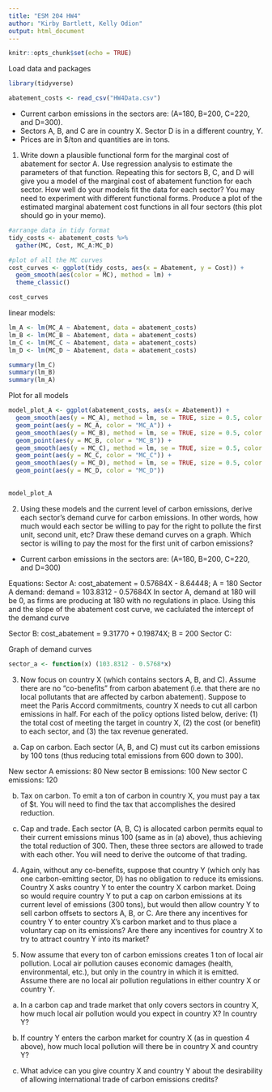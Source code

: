 ```yaml
---
title: "ESM 204 HW4"
author: "Kirby Bartlett, Kelly Odion"
output: html_document
---
```


```r
knitr::opts_chunk$set(echo = TRUE)
```


Load data and packages 
```r
library(tidyverse)

abatement_costs <- read_csv("HW4Data.csv")
```

- Current carbon emissions in the sectors are: (A=180, B=200, C=220, and D=300).
- Sectors A, B, and C are in country X. Sector D is in a different country, Y.
- Prices are in $/ton and quantities are in tons.

1. Write down a plausible functional form for the marginal cost of abatement for sector A. Use regression analysis to estimate the parameters of that function. Repeating this for sectors B, C, and D will give you a model of the marginal cost of abatement function for each sector. How well do your models fit the data for each sector? You may need to experiment with different functional forms. Produce a plot of the estimated marginal abatement cost functions in all four sectors (this plot should go in your memo).

```r
#arrange data in tidy format 
tidy_costs <- abatement_costs %>% 
  gather(MC, Cost, MC_A:MC_D)
```

```r
#plot of all the MC curves
cost_curves <- ggplot(tidy_costs, aes(x = Abatement, y = Cost)) +
  geom_smooth(aes(color = MC), method = lm) +
  theme_classic()

cost_curves 
```


linear models: 
```r

lm_A <- lm(MC_A ~ Abatement, data = abatement_costs)
lm_B <- lm(MC_B ~ Abatement, data = abatement_costs)
lm_C <- lm(MC_C ~ Abatement, data = abatement_costs)
lm_D <- lm(MC_D ~ Abatement, data = abatement_costs)

summary(lm_C)
summary(lm_B)
summary(lm_A)

```

Plot for all models 
```r

model_plot_A <- ggplot(abatement_costs, aes(x = Abatement)) +
  geom_smooth(aes(y = MC_A), method = lm, se = TRUE, size = 0.5, color = "black") +
  geom_point(aes(y = MC_A, color = "MC_A")) +
  geom_smooth(aes(y = MC_B), method = lm, se = TRUE, size = 0.5, color = "black") +
  geom_point(aes(y = MC_B, color = "MC_B")) +
  geom_smooth(aes(y = MC_C), method = lm, se = TRUE, size = 0.5, color = "black") +
  geom_point(aes(y = MC_C, color = "MC_C")) +
  geom_smooth(aes(y = MC_D), method = lm, se = TRUE, size = 0.5, color = "black") +
  geom_point(aes(y = MC_D, color = "MC_D"))
  
 
model_plot_A

```



2. Using these models and the current level of carbon emissions, derive each sector’s demand curve for carbon emissions. In other words, how much would each sector be willing to pay for the right to pollute the first unit, second unit, etc? Draw these demand curves on a graph. Which sector is willing to pay the most for the first unit of carbon emissions?

- Current carbon emissions in the sectors are: (A=180, B=200, C=220, and D=300) 

Equations: 
Sector A: cost_abatement = 0.57684X  - 8.64448; A = 180 
Sector A demand: demand = 103.8312 - 0.57684X 
In sector A, demand at 180 will be 0, as firms are producing at 180 with no regulations in place. Using this and the slope of the abatement cost curve, we caclulated the intercept of the demand curve

Sector B: cost_abatement = 9.31770 + 0.19874X; B = 200
Sector C: 

Graph of demand curves 
```r
sector_a <- function(x) (103.8312 - 0.5768*x)

```

3. Now focus on country X (which contains sectors A, B, and C). Assume there are no “co-benefits” from carbon abatement (i.e. that there are no local pollutants that are affected by carbon abatement). Suppose to meet the Paris Accord commitments, country X needs to cut all carbon emissions in half. For each of the policy options listed below, derive: (1) the total cost of meeting the target in country X, (2) the cost (or benefit) to each sector, and (3) the tax revenue generated.

a. Cap on carbon. Each sector (A, B, and C) must cut its carbon emissions by 100 tons (thus
reducing total emissions from 600 down to 300).

New sector A emissions: 80
New sector B emissions: 100
New sector C emissions: 120 

b. Tax on carbon. To emit a ton of carbon in country X, you must pay a tax of $t. You will need to
find the tax that accomplishes the desired reduction.



c. Cap and trade. Each sector (A, B, C) is allocated carbon permits equal to their current emissions
minus 100 (same as in (a) above), thus achieving the total reduction of 300. Then, these three
sectors are allowed to trade with each other. You will need to derive the outcome of that
trading.


4. Again, without any co-benefits, suppose that country Y (which only has one carbon-emitting sector, D)
has no obligation to reduce its emissions. Country X asks country Y to enter the country X carbon
market. Doing so would require country Y to put a cap on carbon emissions at its current level of
emissions (300 tons), but would then allow country Y to sell carbon offsets to sectors A, B, or C. Are
there any incentives for country Y to enter country X’s carbon market and to thus place a voluntary cap
on its emissions? Are there any incentives for country X to try to attract country Y into its market?


5. Now assume that every ton of carbon emissions creates 1 ton of local air pollution. Local air pollution
causes economic damages (health, environmental, etc.), but only in the country in which it is emitted.
Assume there are no local air pollution regulations in either country X or country Y.

a. In a carbon cap and trade market that only covers sectors in country X, how much local air
pollution would you expect in country X? In country Y?

b. If country Y enters the carbon market for country X (as in question 4 above), how much local
pollution will there be in country X and country Y?

c. What advice can you give country X and country Y about the desirability of allowing
international trade of carbon emissions credits?